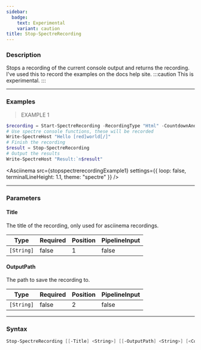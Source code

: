 ```yaml
---
sidebar:
  badge:
    text: Experimental
    variant: caution
title: Stop-SpectreRecording
---
```









### Description

Stops a recording of the current console output and returns the recording.  
I've used this to record the examples on the docs help site.
:::caution
This is experimental.
:::



---


### Examples
> EXAMPLE 1

```powershell
$recording = Start-SpectreRecording -RecordingType "Html" -CountdownAndClear
# Use spectre console functions, these will be recorded
Write-SpectreHost "Hello [red]world[/]"
# Finish the recording
$result = Stop-SpectreRecording
# Output the results
Write-SpectreHost "Result:`n$result"
```
<Asciinema
    src={stopspectrerecordingExample1}
    settings={{
        loop: false,
        terminalLineHeight: 1.1,
        theme: "spectre"
    }}
/>


---


### Parameters
#### **Title**

The title of the recording, only used for asciinema recordings.






|Type      |Required|Position|PipelineInput|
|----------|--------|--------|-------------|
|`[String]`|false   |1       |false        |



#### **OutputPath**

The path to save the recording to.






|Type      |Required|Position|PipelineInput|
|----------|--------|--------|-------------|
|`[String]`|false   |2       |false        |





---


### Syntax
```powershell
Stop-SpectreRecording [[-Title] <String>] [[-OutputPath] <String>] [<CommonParameters>]
```
